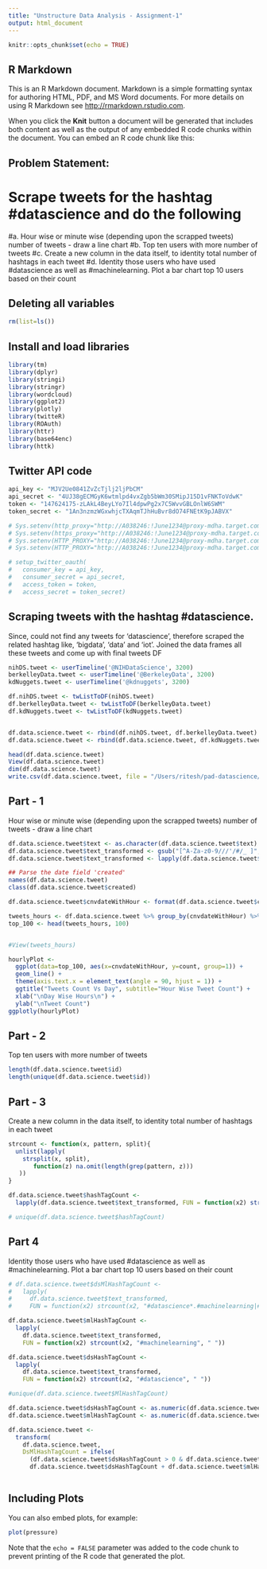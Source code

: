 ```yaml
---
title: "Unstructure Data Analysis - Assignment-1"
output: html_document
---
```


```r
knitr::opts_chunk$set(echo = TRUE)
```

## R Markdown

This is an R Markdown document. Markdown is a simple formatting syntax for authoring HTML, PDF, and MS Word documents. For more details on using R Markdown see <http://rmarkdown.rstudio.com>.

When you click the **Knit** button a document will be generated that includes both content as well as the output of any embedded R code chunks within the document. You can embed an R code chunk like this:

## Problem Statement:
# Scrape tweets for the hashtag #datascience and do the following
#a. Hour wise or minute wise (depending upon the scrapped tweets) number of tweets -
   draw a line chart
#b. Top ten users with more number of tweets
#c. Create a new column in the data itself, to identity total number of hashtags in each
   tweet
#d. Identity those users who have used #datascience as well as #machinelearning. Plot a bar
   chart top 10 users based on their count

## Deleting all variables
```r
rm(list=ls())
```
## Install and load libraries
```r
library(tm)
library(dplyr)
library(stringi)
library(stringr)
library(wordcloud)
library(ggplot2)
library(plotly)
library(twitteR)
library(ROAuth)
library(httr)
library(base64enc)
library(httk)
```
## Twitter API code

```r

api_key <- "MJV2Ue0841ZvZcTjlj2ljPbCM"
api_secret <- "4UJ38gECMGyK6wtmlpd4vxZgb5bWm30SMipJ15D1vFNKToVdwK"
token <- "147624175-zLAkL4BeyLYo7Il4dpwPg2x7C5WvvGBLOnlW6SWM"
token_secret <- "1An3nzmzWGxwhjcTXAqmTJhHuBvr8dO74FNEtK9pJABVX"

# Sys.setenv(http_proxy="http://A038246:!June1234@proxy-mdha.target.com:8080")
# Sys.setenv(https_proxy="http://A038246:!June1234@proxy-mdha.target.com:8080")
# Sys.setenv(HTTP_PROXY="http://A038246:!June1234@proxy-mdha.target.com:8080")
# Sys.setenv(HTTP_PROXY="http://A038246:!June1234@proxy-mdha.target.com:8080")

# setup_twitter_oauth(
#   consumer_key = api_key,
#   consumer_secret = api_secret,
#   access_token = token,
#   access_secret = token_secret)
```
## Scraping tweets with the hashtag #datascience. 
Since, could not find any tweets for 'datascience', therefore scraped the related hashtag like, 'bigdata', 'data' and 'iot'.
Joined the data frames all these tweets and come up with final tweets DF
```r
nihDS.tweet <- userTimeline('@NIHDataScience', 3200)
berkelleyData.tweet <- userTimeline('@BerkeleyData', 3200)
kdNuggets.tweet <- userTimeline('@kdnuggets', 3200)

df.nihDS.tweet <- twListToDF(nihDS.tweet)
df.berkelleyData.tweet <- twListToDF(berkelleyData.tweet)
df.kdNuggets.tweet <- twListToDF(kdNuggets.tweet)


df.data.science.tweet <- rbind(df.nihDS.tweet, df.berkelleyData.tweet)
df.data.science.tweet <- rbind(df.data.science.tweet, df.kdNuggets.tweet)

head(df.data.science.tweet)
View(df.data.science.tweet)
dim(df.data.science.tweet)
write.csv(df.data.science.tweet, file = "/Users/ritesh/pad-datascience/R/unstructureData/data/combinedDS1.csv")

```
## Part - 1
Hour wise or minute wise (depending upon the scrapped tweets) number of tweets - draw a line chart
```r
df.data.science.tweet$text <- as.character(df.data.science.tweet$text)
df.data.science.tweet$text_transformed <- gsub("[^A-Za-z0-9///'/#/_ ]", " ", df.data.science.tweet$text)
df.data.science.tweet$text_transformed <- lapply(df.data.science.tweet$text_transformed, tolower)

## Parse the date field 'created'
names(df.data.science.tweet)
class(df.data.science.tweet$created)

df.data.science.tweet$cnvdateWithHour <- format(df.data.science.tweet$created, "%d/%m/%y %H") 

tweets_hours <- df.data.science.tweet %>% group_by(cnvdateWithHour) %>% summarise(count=n())
top_100 <- head(tweets_hours, 100)


#View(tweets_hours)

hourlyPlot <-
  ggplot(data=top_100, aes(x=cnvdateWithHour, y=count, group=1)) +
  geom_line() +
  theme(axis.text.x = element_text(angle = 90, hjust = 1)) +
  ggtitle("Tweets Count Vs Day", subtitle="Hour Wise Tweet Count") + 
  xlab("\nDay Wise Hours\n") +
  ylab("\nTweet Count")
ggplotly(hourlyPlot)

```
## Part - 2
Top ten users with more number of tweets
```r
length(df.data.science.tweet$id)
length(unique(df.data.science.tweet$id))
```
## Part - 3
Create a new column in the data itself, to identity total number of hashtags in each tweet
```r
strcount <- function(x, pattern, split){
  unlist(lapply(
    strsplit(x, split),
       function(z) na.omit(length(grep(pattern, z)))
   ))
}

df.data.science.tweet$hashTagCount <- 
  lapply(df.data.science.tweet$text_transformed, FUN = function(x2) strcount(x2, "#.*", " "))

# unique(df.data.science.tweet$hashTagCount)

```
## Part 4 
Identity those users who have used #datascience as well as #machinelearning. Plot a bar chart top 10 users based on their count
```r

# df.data.science.tweet$dsMlHashTagCount <- 
#   lapply(
#     df.data.science.tweet$text_transformed, 
#     FUN = function(x2) strcount(x2, "#datascience*.#machinelearning|#machinelearning*.#datascience", " "))

df.data.science.tweet$mlHashTagCount <- 
  lapply(
    df.data.science.tweet$text_transformed,
    FUN = function(x2) strcount(x2, "#machinelearning", " "))

df.data.science.tweet$dsHashTagCount <- 
  lapply(
    df.data.science.tweet$text_transformed,
    FUN = function(x2) strcount(x2, "#datascience", " "))

#unique(df.data.science.tweet$MlHashTagCount)

df.data.science.tweet$dsHashTagCount <- as.numeric(df.data.science.tweet$dsHashTagCount)
df.data.science.tweet$mlHashTagCount <- as.numeric(df.data.science.tweet$mlHashTagCount)

df.data.science.tweet <- 
  transform(
    df.data.science.tweet, 
    DsMlHashTagCount = ifelse(
      (df.data.science.tweet$dsHashTagCount > 0 & df.data.science.tweet$mlHashTagCount > 0), 
      df.data.science.tweet$dsHashTagCount + df.data.science.tweet$mlHashTagCount, 0))



```

## Including Plots

You can also embed plots, for example:

```r
plot(pressure)
```

Note that the `echo = FALSE` parameter was added to the code chunk to prevent printing of the R code that generated the plot.
